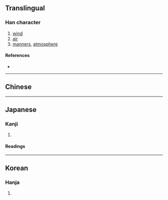 {{character info/new}}
{{also|風}}
==Translingual==

===Han character===
{{Han char|rn=16|rad=几|as=04|sn=6|four=|canj=HNMMI|ids=⿵⺇云}}

# [[wind]]
# [[air]]
# [[manners]], [[atmosphere]]

====References====
* {{Han ref|kx=0134.121|dkj=01756|hdz=10277.010|uh=51E8|ud=20968}}

----

==Chinese==
{{zh-see|風|v}}

----

==Japanese==

===Kanji===
{{ja-kanji|grade=|rs=几04}}

# {{defn|lang=ja|sort=几04}}

====Readings====
{{ja-readings
|goon=[[ふう]] (fū), [[ふ]] (fu)
|kanon=[[ほう]] (hō)
|kun=[[かぜ]] (kaze), [[かざ]] (kaza)}}

----

==Korean==

===Hanja===
{{ko-hanja|hangeul=풍|rv=pung|mr=p'ung}}

# {{defn|lang=ko|sort=几04}}